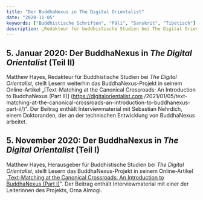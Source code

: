 ```yaml
---
title: "Der BuddhaNexus in The Digital Orientalist"
date: "2020-11-05"
keywords: ["Buddhistische Schriften", "Pāli", "Sanskrit", "Tibetisch"]
description: „Redakteur für buddhistische Studien bei The Digital Orientalist stellt Lesern das BuddhaNexus-Projekt vor“
---
```


## 5. Januar 2020: Der BuddhaNexus in _The Digital Orientalist_ (Teil II)

Matthew Hayes, Redakteur für Buddhistische Studien bei _The Digital Orientalist_, stellt Lesern weiterhin das BuddhaNexus-Projekt in seinem Online-Artikel „[Text-Matching at the Canonical Crossroads: An Introduction to BuddhaNexus (Part II)] (https://digitalorientalist.com /2021/01/05/text-matching-at-the-canonical-crossroads-an-introduction-to-buddhanexus-part-ii/)". Der Beitrag enthält Interviewmaterial mit Sebastian Nehrdich, einem Doktoranden, der an der technischen Entwicklung von BuddhaNexus arbeitet.

## 5. November 2020: Der BuddhaNexus in _The Digital Orientalist_ (Teil I)

Matthew Hayes, Herausgeber für Buddhistische Studien bei _The Digital Orientalist_, stellt Lesern das BuddhaNexus-Projekt in seinem Online-Artikel „<a href="https://digitalorientalist.com/2020 /11/03/text-matching-at-the-canonical-crossroads-an-introduction-to-buddhanexus-part-i/" target="_blank" rel="noopener">Text-Matching at the Canonical Crossroads: An Introduction to BuddhaNexus (Part I)</a>". Der Beitrag enthält Interviewmaterial mit einer der Leiterinnen des Projekts, Orna Almogi.
